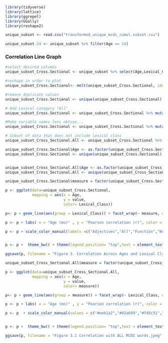 
```r
library(tidyverse)
library(lattice)
library(ggrepel)
library(GGally)
library(reshape2)
```

```r
unique_subset <- read.csv("transformed_unique_mcdi_cumul.subset.csv")

unique_subset.24 <- unique_subset %>% filter(Age == 24)

```

### Correlation Line Graph 
```r

#select desired columns
unique_subset_Cross.Sectional <- unique_subset %>% select(Age,Lexical_Class,MCDIp_logCummulative_Frequency.lex,MCDIp_Lexical_Diversity.lex,MCDIp_Document_Diversity.lex,MCDIp_ProKWo.lex,MCDIp_ProKWo_Shuffle.lex,Lexical_Class,MCDIp_logCummulative_Frequency.all,MCDIp_Lexical_Diversity.all,MCDIp_Document_Diversity.all,MCDIp_ProKWo.all,MCDIp_ProKWo_Shuffle.all)

#reshape in order to plot
unique_subset_Cross.Sectional<- melt(unique_subset_Cross.Sectional, id=c("Age","Lexical_Class"))

#remove duplicate values
unique_subset_Cross.Sectional <- unique(unique_subset_Cross.Sectional)

# Add Lexical category "All"
unique_subset_Cross.Sectional <- unique_subset_Cross.Sectional %>% mutate(Lexical_Class = case_when(grepl("all", variable)~ "All",TRUE ~as.character(Lexical_Class)))

#Make variable names less obtuse...
unique_subset_Cross.Sectional <- unique_subset_Cross.Sectional %>% mutate(measure = case_when(grepl("MCDIp_ProKWo.all", variable)~ "Pro-KWo",grepl("MCDIp_ProKWo.lex", variable)~ "Pro-KWo",grepl("Frequency",variable) ~ "Frequency", grepl("Lexical", variable)~ "Lexical Diversity", grepl("Document_Diversity", variable) ~ "Document Diversity", grepl("MCDIp_ProKWo_Shuffle.all", variable) ~ "Pro-KWo Shuffle",grepl("MCDIp_ProKWo_Shuffle.lex", variable) ~ "Pro-KWo Shuffle"))

# Subset of data that does not include lexical class
unique_subset_Cross_Sectional.All <- unique_subset_Cross.Sectional %>% filter(Lexical_Class == "All")

unique_subset_Cross.Sectional$Age <- as.factor(unique_subset_Cross.Sectional$Age)
unique_subset_Cross.Sectional <- unique(unique_subset_Cross.Sectional)


unique_subset_Cross_Sectional.All$Age <- as.factor(unique_subset_Cross_Sectional.All$Age)
unique_subset_Cross_Sectional.All <- unique(unique_subset_Cross_Sectional.All)
```

```r

unique_subset_Cross.Sectional$measure = factor(unique_subset_Cross.Sectional$measure, levels=c("Frequency","Lexical Diversity","Document Diversity","Pro-KWo","Pro-KWo Shuffle"))

p <- ggplot(data=unique_subset_Cross.Sectional,
            mapping = aes(x = Age,
                          y = value,
                          color= Lexical_Class))

p<- p + geom_line(aes(group = Lexical_Class)) + facet_wrap(~ measure, nrow = 1)

p <- p + labs( x = "Age (mo)" , y = "Pearson correlation (r)", color = "Lexical Class")     

p <- p + scale_color_manual(labels =c("Adjectives","All","Function","Nouns","Verbs"), values = c("#ffd125","#000000","#6fafc7","#bfd46d","#ee5e5e"))


p <- p +  theme_bw() + theme(legend.position= "top",text = element_text(size=20, face = "bold", hjust = 0.5))

ggsave(p, filename = "Figure 3. Correlation Across Ages and Lexical Class.jpeg", width = 14, height = 7)
```


```r

unique_subset_Cross_Sectional.All$measure = factor(unique_subset_Cross_Sectional.All$measure, levels=c("Frequency","Lexical Diversity","Document Diversity","Pro-KWo","Pro-KWo Shuffle"))

p <- ggplot(data=unique_subset_Cross_Sectional.All,
            mapping = aes(x = Age,
                          y = value,
                          color= measure))

p<- p + geom_line(aes(group = measure)) + facet_wrap(~ Lexical_Class, nrow = 1)

p <- p + labs( x = "Age (mo)" , y = "Pearson correlation (r)", color = "measure")     

p <- p  + scale_color_manual(values = c("#eeb1a2","#02a699","#f45c51","#274dc6","#000000"))


p <- p +  theme_bw() + theme(legend.position= "top",text = element_text(size=20, face = "bold", hjust = 0.5))

ggsave(p, filename = "Figure 3.1 Correlation with ALL MCDI words.jpeg", width = 14, height = 7)
```
